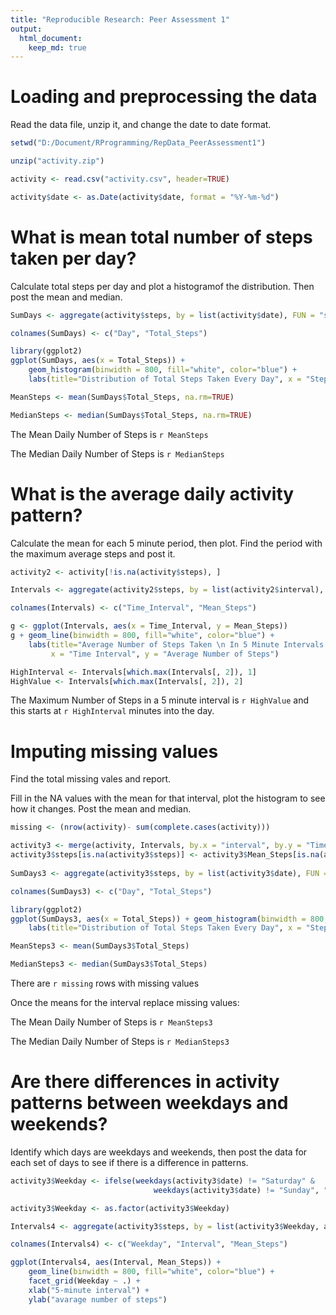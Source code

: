 ```yaml
---
title: "Reproducible Research: Peer Assessment 1"
output: 
  html_document:
    keep_md: true
---
```



# Loading and preprocessing the data

Read the data file, unzip it, and change the date to date format.

```r
setwd("D:/Document/RProgramming/RepData_PeerAssessment1")

unzip("activity.zip")

activity <- read.csv("activity.csv", header=TRUE)

activity$date <- as.Date(activity$date, format = "%Y-%m-%d")
```

# What is mean total number of steps taken per day?

Calculate total steps per day and plot a histogramof the distribution. Then post the mean and median.

```r

SumDays <- aggregate(activity$steps, by = list(activity$date), FUN = "sum")

colnames(SumDays) <- c("Day", "Total_Steps")

library(ggplot2)
ggplot(SumDays, aes(x = Total_Steps)) + 
    geom_histogram(binwidth = 800, fill="white", color="blue") + 
    labs(title="Distribution of Total Steps Taken Every Day", x = "Steps per Day", y="Occurrences")

MeanSteps <- mean(SumDays$Total_Steps, na.rm=TRUE)

MedianSteps <- median(SumDays$Total_Steps, na.rm=TRUE)
```

The Mean Daily Number of Steps is `r MeanSteps`

The Median Daily Number of Steps is `r MedianSteps`

# What is the average daily activity pattern?

Calculate the mean for each 5 minute period, then plot.  Find the period with the maximum average steps and post it.

```r

activity2 <- activity[!is.na(activity$steps), ]

Intervals <- aggregate(activity2$steps, by = list(activity2$interval), FUN = "mean")

colnames(Intervals) <- c("Time_Interval", "Mean_Steps")

g <- ggplot(Intervals, aes(x = Time_Interval, y = Mean_Steps))
g + geom_line(binwidth = 800, fill="white", color="blue") + 
    labs(title="Average Number of Steps Taken \n In 5 Minute Intervals Throughout the Day", 
         x = "Time Interval", y = "Average Number of Steps")

HighInterval <- Intervals[which.max(Intervals[, 2]), 1]
HighValue <- Intervals[which.max(Intervals[, 2]), 2]
```

The Maximum Number of Steps in a 5 minute interval is `r HighValue` and this starts at `r HighInterval` minutes into the day.

# Imputing missing values

Find the total missing vales and report.

Fill in the NA values with the mean for that interval, plot the histogram to see how it changes.  Post the mean and median.

```r

missing <- (nrow(activity)- sum(complete.cases(activity)))

activity3 <- merge(activity, Intervals, by.x = "interval", by.y = "Time_Interval", all.x = TRUE)
activity3$steps[is.na(activity3$steps)] <- activity3$Mean_Steps[is.na(activity3$steps)]
                 
SumDays3 <- aggregate(activity3$steps, by = list(activity3$date), FUN = "sum")

colnames(SumDays3) <- c("Day", "Total_Steps")

library(ggplot2)
ggplot(SumDays3, aes(x = Total_Steps)) + geom_histogram(binwidth = 800, fill="white", color="blue") + 
    labs(title="Distribution of Total Steps Taken Every Day", x = "Steps per Day", y="Occurrences")

MeanSteps3 <- mean(SumDays3$Total_Steps)

MedianSteps3 <- median(SumDays3$Total_Steps)
```

There are `r missing` rows with missing values

Once the means for the interval replace missing values:

The Mean Daily Number of Steps is `r MeanSteps3`

The Median Daily Number of Steps is `r MedianSteps3`

# Are there differences in activity patterns between weekdays and weekends?

Identify which days are weekdays and weekends, then post the data for each set of days to see if there is a difference in patterns.

```r

activity3$Weekday <- ifelse(weekdays(activity3$date) != "Saturday" & 
                                weekdays(activity3$date) != "Sunday", "Weekday", "Weekend")

activity3$Weekday <- as.factor(activity3$Weekday)

Intervals4 <- aggregate(activity3$steps, by = list(activity3$Weekday, activity3$interval), FUN = "mean")

colnames(Intervals4) <- c("Weekday", "Interval", "Mean_Steps")

ggplot(Intervals4, aes(Interval, Mean_Steps)) + 
    geom_line(binwidth = 800, fill="white", color="blue") + 
    facet_grid(Weekday ~ .) +
    xlab("5-minute interval") + 
    ylab("avarage number of steps")
```